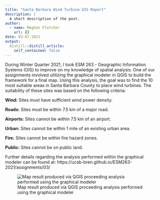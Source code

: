 ```yaml
---
title: "Santa Barbara Wind Turbine GIS Report"
description: |
  A short description of the post.
author:
  - name: Meghan Fletcher
    url: {}
date: 03-07-2021
output:
  distill::distill_article:
    self_contained: false
---
```



During Winter Quarter 2021, I took ESM 263 - Geographic Information Systems (GIS) to improve on my knowledge of spatial analysis. One of our assignments involved utilizing the graphical modeler in QGIS to build the framework for a final map. Using this analysis, the goal was to find the 10 most suitable areas in Santa Barbara County to place wind turbines. The suitability of these sites was based on the following criteria:


**Wind:** Sites must have sufficient wind power density.

**Roads:** Sites must be within 7.5 km of a major road.

**Airports:** Sites cannot be within 7.5 km of an airport.

**Urban:** Sites cannot be within 1 mile of an existing urban area.

**Fire:** Sites cannot be within fire hazard zones.

**Public:** Sites cannot be on public land.
  

Further details regarding the analysis performed within the graphical modeler can be found at: https://ucsb-bren.github.io/ESM263-2021/assignments/03/


![Map result produced via QGIS proceeding analysis performed using the graphical modeler](SB_turbines.jpg)







